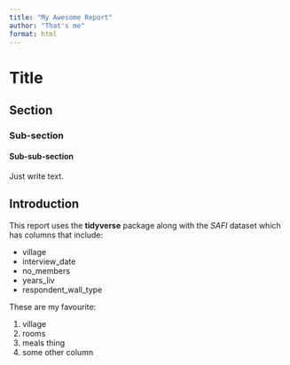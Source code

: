 ```yaml
---
title: "My Awesome Report"
author: "That's me"
format: html
---
```


# Title
## Section
### Sub-section
#### Sub-sub-section

Just write text.

## Introduction

This report uses the **tidyverse** package along with the *SAFI*
dataset which has columns that include:

- village
- interview_date
- no_members
- years_liv
- respondent_wall_type

These are my favourite:

1. village
2. rooms
3. meals thing
4. some other column

